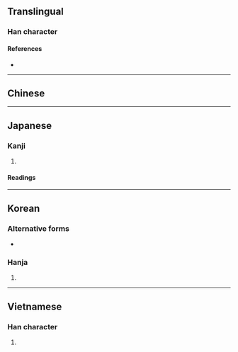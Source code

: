 {{also|奖|奨|獎}}
{{character info}}
==Translingual==
{{CJKV-forms|獎|奖|奨|奬}}

===Han character===
{{Han char|rn=37|rad=大|as=11|sn=14|four=|canj=VIK|ids=⿱將大}}

====References====
* {{Han ref|kx=0254.010|dkj=05997|dj=0515.240|hdz=10548.030|uh=596C|ud=22892}}

----

==Chinese==
{{zh-forms|s=奖|alt=奨-nonstandard simp.}}
{{zh-see|獎|v}}


----

==Japanese==
{{ja-kanji forms|奨|獎}}

===Kanji===
{{ja-kanji|grade=|rs=大11|shin=奨}}

# {{rfdef|ja|sort=大11}}

====Readings====
{{ja-readings
|on=しょう, そう
|kun=すす-める
}}

----

==Korean==

===Alternative forms===
* {{l|ko|獎}}

===Hanja===
{{ko-hanja|장}}

# {{rfdef|ko|sort=大11}}

----

==Vietnamese==

===Han character===
{{vi-readings|reading=tưởng|rs=大11}}

# {{rfdef|vi|sort=大11}}